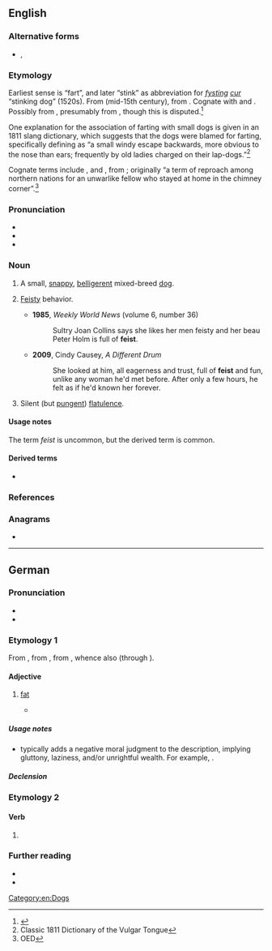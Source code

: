 {{also|Feist}}
==English==
{{wikipedia}}

===Alternative forms===
* {{l|en|fist}}, {{l|en|fice}}

===Etymology===
Earliest sense is “fart”, and later “stink” as abbreviation for ''[[fysting]] [[cur]]'' “stinking dog” (1520s). From {{inh|en|enm|fysten}} (mid-15th century), from {{inh|en|ang|-}}. Cognate with {{cog|dum|veest}} and {{cog|nl|vijst}}. Possibly from {{der|en|gem-pro|*fistiz||a fart}}, presumably from {{der|en|ine-pro|*pesd-}}, though this is disputed.<ref>{{R:Online_Etymology_Dictionary}}</ref>

One explanation for the association of farting with small dogs is given in an 1811 slang dictionary, which suggests that the dogs were blamed for farting, specifically defining {{m|en|fice}} as “a small windy escape backwards, more obvious to the nose than ears; frequently by old ladies charged on their lap-dogs.”<ref>Classic 1811 Dictionary of the Vulgar Tongue</ref>

Cognate terms include {{cog|de|Fist||soft fart}}, {{cog|da|fise||to blow, to fart}} and {{cog|enm|askefise||bellows|lit=fire-blower, ash-blower}}, from {{cog|non|-}}; originally “a term of reproach among northern nations for an unwarlike fellow who stayed at home in the chimney corner”.<ref>OED</ref>

===Pronunciation===
* {{IPA|en|/faɪst/}}
* {{audio|en|LL-Q1860 (eng)-Vealhurl-feist.wav |Audio (UK)}}
* {{rhymes|en|aɪst|s=1}}

===Noun===
{{en-noun|~}}

# {{lb|en|US|regional|countable}} A small, [[snappy]], [[belligerent]] mixed-breed [[dog]].
# {{lb|en|uncountable}} [[feisty|Feisty]] behavior.
#* '''1985''', ''Weekly World News'' (volume 6, number 36)
#*: Sultry Joan Collins says she likes her men feisty and her beau Peter Holm is full of '''feist'''.
#* '''2009''', Cindy Causey, ''A Different Drum''
#*: She looked at him, all eagerness and trust, full of '''feist''' and fun, unlike any woman he'd met before. After only a few hours, he felt as if he'd known her forever.
# {{lb|en|vulgar}} Silent (but [[pungent]]) [[flatulence]].
#: {{synonyms|en|SBD}}

====Usage notes====
The term ''feist'' is uncommon, but the derived term {{m|en|feisty}} is common.

====Derived terms====
* {{l|en|feisty}}

===References===
<references/>

===Anagrams===
* {{anagrams|en|a=efist|Feits|Fites|Stief|fetis}}

[[Category:en:Dogs]]

----

==German==

===Pronunciation===
* {{IPA|de|/faɪ̯st/}}
* {{audio|de|De-feist.ogg|Audio}}

===Etymology 1===
From {{inh|de|gmh|veizet}}, from {{inh|de|goh|feizzit}}, from {{inh|de|gmw-pro|*faitid}}, whence also {{m|de|fett}} (through {{cog|gml|-}}).

====Adjective====
{{de-adj|comp}}

# {{lb|de|pejorative|now|chiefly|literary}} [[fat]] {{gloss|usually of a person}}
#* {{RQ:Hesse Rad|passage=Und das Lichterspiel auf dem Fluß, das sanfte Schwanken der langen Angelrute, die Aufregung beim Anbeißen und Ziehen und die eigentümliche Freude, wenn man einen kühlen, '''feisten''', schwänzelnden Fisch in der Hand hielt!}}

=====Usage notes=====
* {{m|de||Feist}} typically adds a negative moral judgment to the description, implying gluttony, laziness, and/or unrightful wealth. For example, {{m|de||ein feister Kapitalist|t=a fat capitalist}}.

=====Declension=====
{{de-adecl|comp}}

===Etymology 2===
{{nonlemma}}

====Verb====
{{head|de|verb form}}

# {{verb form of|de|feien||2|s|pres}}

===Further reading===
* {{R:Duden}}
* {{R:Grimm|feiszt}}
